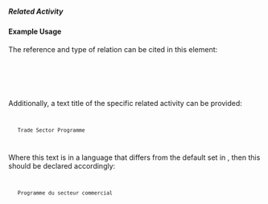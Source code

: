 ===== Related Activity ===== 
{{for revison 1.02}}

==== Example Usage ====

The reference and type of relation can be cited in this element:

<code xml>
   <related-activity type="1" ref="GB-1-105838"/>
</code>

Additionally, a text title of the specific related activity can be provided:

<code xml>
    <related-activity type="1" ref="GB-1-105838">Trade Sector Programme</related-activity>
</code>

Where this text is in a language that differs from the default set in <iati-activity>, then this should be declared accordingly:

<code xml>
    <related-activity type="1" ref="GB-1-105838" xml:lang="fr">Programme du secteur commercial</related-activity>
</code>
